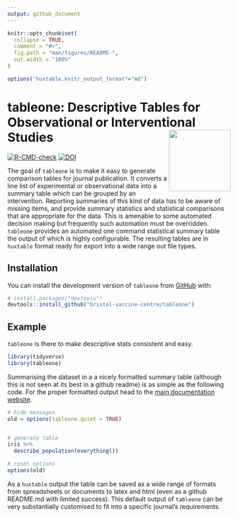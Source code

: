```yaml
---
output: github_document
---
```


<!-- README.md is generated from README.Rmd. Please edit that file -->

```r
knitr::opts_chunk$set(
  collapse = TRUE,
  comment = "#>",
  fig.path = "man/figures/README-",
  out.width = "100%"
)

options("huxtable.knitr_output_format"="md")

```


# tableone: Descriptive Tables for Observational or Interventional Studies  <a href='https://bristol-vaccine-centre.github.io/tableone/index.html'><img src='man/figures/logo.png' align="right" height="139" /></a>

<!-- badges: start -->
[![R-CMD-check](https://github.com/bristol-vaccine-centre/tableone/actions/workflows/R-CMD-check.yaml/badge.svg)](https://github.com/bristol-vaccine-centre/tableone/actions/workflows/R-CMD-check.yaml)
[![DOI](https://zenodo.org/badge/551386697.svg)](https://zenodo.org/badge/latestdoi/551386697)
<!-- badges: end -->

The goal of `tableone` is to make it easy to generate comparison tables for journal
publication. It converts a line list of experimental or observational data into
a summary table which can be grouped by an intervention. Reporting summaries of
this kind of data has to be aware of missing items, and provide summary statistics
and statistical comparisons that are appropriate for the data. This is amenable 
to some automated decision making but frequently such automation must be 
overridden. `tableone` provides an automated one command statistical summary
table the output of which is highly configurable. The resulting tables are 
in `huxtable` format ready for export into a wide range out file types.

## Installation

You can install the development version of `tableone` from 
[GitHub](https://github.com/bristol-vaccine-centre/tableone) with:

``` r
# install.packages("devtools")
devtools::install_github("bristol-vaccine-centre/tableone")
```

## Example

`tableone` is there to make descriptive stats consistent and easy. 

```r
library(tidyverse)
library(tableone)

```

Summarising the dataset in a a nicely formatted summary table (although this is
not seen at its best in a github readme) is as simple as the following code. For
the proper formatted output head to the [main documentation
website](https://bristol-vaccine-centre.github.io/tableone/).

```r
# hide messages 
old = options(tableone.quiet = TRUE)


# generate table 
iris %>% 
  describe_population(everything())

# reset options
options(old)
```

As a `huxtable` output the table can be saved as a wide range of formats from
spreadsheets or documents to latex and html (even as a github README.md with 
limited success). This default output of `tableone` can be very substantially 
customised to fit into a specific journal's requirements.
